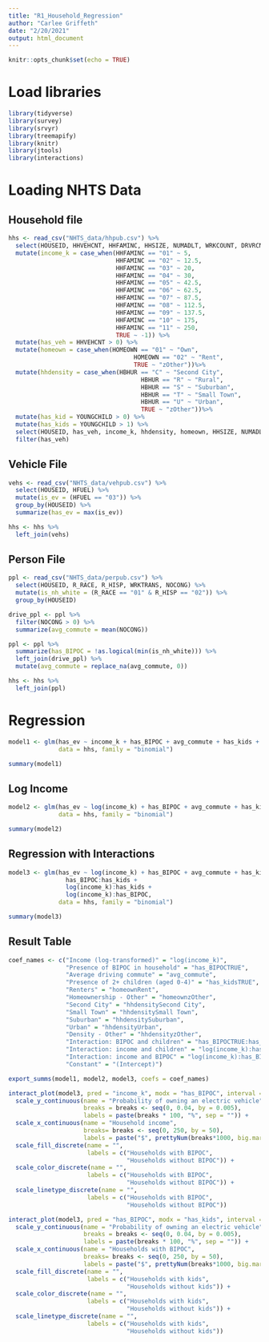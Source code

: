 ```yaml
---
title: "R1_Household_Regression"
author: "Carlee Griffeth"
date: "2/20/2021"
output: html_document
---
```


```r
knitr::opts_chunk$set(echo = TRUE)
```

# Load libraries

```r
library(tidyverse)
library(survey)
library(srvyr)
library(treemapify)
library(knitr)
library(jtools)
library(interactions)
```

# Loading NHTS Data

## Household file

```r
hhs <- read_csv("NHTS_data/hhpub.csv") %>%
  select(HOUSEID, HHVEHCNT, HHFAMINC, HHSIZE, NUMADLT, WRKCOUNT, DRVRCNT, YOUNGCHILD, HOMEOWN, HBHUR, WTHHFIN) %>%
  mutate(income_k = case_when(HHFAMINC == "01" ~ 5,
                              HHFAMINC == "02" ~ 12.5,
                              HHFAMINC == "03" ~ 20,
                              HHFAMINC == "04" ~ 30,
                              HHFAMINC == "05" ~ 42.5,
                              HHFAMINC == "06" ~ 62.5,
                              HHFAMINC == "07" ~ 87.5,
                              HHFAMINC == "08" ~ 112.5,
                              HHFAMINC == "09" ~ 137.5,
                              HHFAMINC == "10" ~ 175,
                              HHFAMINC == "11" ~ 250,
                              TRUE ~ -1)) %>%
  mutate(has_veh = HHVEHCNT > 0) %>%
  mutate(homeown = case_when(HOMEOWN == "01" ~ "Own",
                                   HOMEOWN == "02" ~ "Rent",
                                   TRUE ~ "zOther"))%>%
  mutate(hhdensity = case_when(HBHUR == "C" ~ "Second City",
                                     HBHUR == "R" ~ "Rural",
                                     HBHUR == "S" ~ "Suburban",
                                     HBHUR == "T" ~ "Small Town",
                                     HBHUR == "U" ~ "Urban",
                                     TRUE ~ "zOther"))%>%
  mutate(has_kid = YOUNGCHILD > 0) %>%
  mutate(has_kids = YOUNGCHILD > 1) %>%
  select(HOUSEID, has_veh, income_k, hhdensity, homeown, HHSIZE, NUMADLT, WRKCOUNT, DRVRCNT, has_kid, has_kids, WTHHFIN) %>%
  filter(has_veh)
```

## Vehicle File

```r
vehs <- read_csv("NHTS_data/vehpub.csv") %>%
  select(HOUSEID, HFUEL) %>%
  mutate(is_ev = (HFUEL == "03")) %>%
  group_by(HOUSEID) %>%
  summarize(has_ev = max(is_ev))

hhs <- hhs %>%
  left_join(vehs)
```

## Person File 

```r
ppl <- read_csv("NHTS_data/perpub.csv") %>%
  select(HOUSEID, R_RACE, R_HISP, WRKTRANS, NOCONG) %>%
  mutate(is_nh_white = (R_RACE == "01" & R_HISP == "02")) %>%
  group_by(HOUSEID)

drive_ppl <- ppl %>%
  filter(NOCONG > 0) %>%
  summarize(avg_commute = mean(NOCONG))

ppl <- ppl %>%
  summarize(has_BIPOC = !as.logical(min(is_nh_white))) %>%
  left_join(drive_ppl) %>%
  mutate(avg_commute = replace_na(avg_commute, 0))

hhs <- hhs %>%
  left_join(ppl)
```

# Regression

```r
model1 <- glm(has_ev ~ income_k + has_BIPOC + avg_commute + has_kids + homeown + hhdensity, 
              data = hhs, family = "binomial")

summary(model1)
```
## Log Income

```r
model2 <- glm(has_ev ~ log(income_k) + has_BIPOC + avg_commute + has_kids + homeown + hhdensity, 
              data = hhs, family = "binomial")

summary(model2)
```

## Regression with Interactions

```r
model3 <- glm(has_ev ~ log(income_k) + has_BIPOC + avg_commute + has_kids + homeown + hhdensity +
                has_BIPOC:has_kids +
                log(income_k):has_kids +
                log(income_k):has_BIPOC, 
              data = hhs, family = "binomial")

summary(model3)
```

## Result Table

```r
coef_names <- c("Income (log-transformed)" = "log(income_k)", 
                "Presence of BIPOC in household" = "has_BIPOCTRUE",
                "Average driving commute" = "avg_commute",
                "Presence of 2+ children (aged 0-4)" = "has_kidsTRUE",
                "Renters" = "homeownRent",
                "Homeownership - Other" = "homeownzOther",
                "Second City" = "hhdensitySecond City",
                "Small Town" = "hhdensitySmall Town",
                "Suburban" = "hhdensitySuburban",
                "Urban" = "hhdensityUrban",
                "Density - Other" = "hhdensityzOther",
                "Interaction: BIPOC and children" = "has_BIPOCTRUE:has_kidsTRUE",
                "Interaction: income and children" = "log(income_k):has_kidsTRUE",
                "Interaction: income and BIPOC" = "log(income_k):has_BIPOCTRUE",
                "Constant" = "(Intercept)")

export_summs(model1, model2, model3, coefs = coef_names)
```

``` r
interact_plot(model3, pred = "income_k", modx = "has_BIPOC", interval = TRUE) +
  scale_y_continuous(name = "Probability of owning an electric vehicle",
                     breaks = breaks <- seq(0, 0.04, by = 0.005),
                     labels = paste(breaks * 100, "%", sep = "")) +
  scale_x_continuous(name = "Household income",
                     breaks= breaks <- seq(0, 250, by = 50),
                     labels = paste("$", prettyNum(breaks*1000, big.mark = ","))) +
  scale_fill_discrete(name = "",
                      labels = c("Households with BIPOC",
                                 "Households without BIPOC")) +
  scale_color_discrete(name = "",
                      labels = c("Households with BIPOC",
                                 "Households without BIPOC")) +
  scale_linetype_discrete(name = "",
                      labels = c("Households with BIPOC",
                                 "Households without BIPOC"))
```


``` r
interact_plot(model3, pred = "has_BIPOC", modx = "has_kids", interval = TRUE) +
  scale_y_continuous(name = "Probability of owning an electric vehicle",
                     breaks = breaks <- seq(0, 0.04, by = 0.005),
                     labels = paste(breaks * 100, "%", sep = "")) +
  scale_x_continuous(name = "Households with BIPOC",
                     breaks= breaks <- seq(0, 250, by = 50),
                     labels = paste("$", prettyNum(breaks*1000, big.mark = ","))) +
  scale_fill_discrete(name = "",
                      labels = c("Households with kids",
                                 "Households without kids")) +
  scale_color_discrete(name = "",
                      labels = c("Households with kids",
                                 "Households without kids")) +
  scale_linetype_discrete(name = "",
                      labels = c("Households with kids",
                                 "Households without kids"))
```

